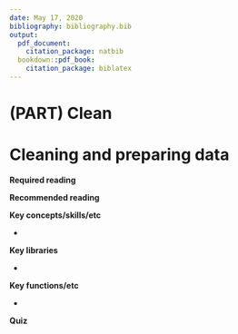 ```yaml
---
date: May 17, 2020
bibliography: bibliography.bib
output:
  pdf_document:
    citation_package: natbib
  bookdown::pdf_book:
    citation_package: biblatex
---
```


# (PART) Clean {-}

# Cleaning and preparing data

**Required reading**


**Recommended reading**



**Key concepts/skills/etc**

- 

**Key libraries**

- 

**Key functions/etc**

- 


**Quiz**

